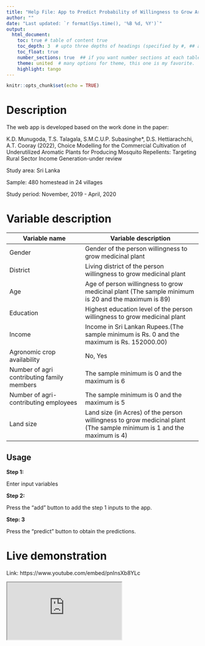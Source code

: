 ```yaml
---
title: "Help File: App to Predict Probability of Willingness to Grow Aromatic Medicinal Plants"
author: ""
date: "Last updated: `r format(Sys.time(), '%B %d, %Y')`"
output: 
  html_document:
    toc: true # table of content true
    toc_depth: 3  # upto three depths of headings (specified by #, ## and ###)
    toc_float: true
    number_sections: true  ## if you want number sections at each table header
    theme: united  # many options for theme, this one is my favorite.
    highlight: tango 
---
```


```r
knitr::opts_chunk$set(echo = TRUE)
```

# Description 

The web app is developed based on the work done in the paper:

K.D. Munugoda, T.S. Talagala, S.M.C.U.P. Subasinghe*, D.S. Hettiarachchi, A.T. Cooray (2022), Choice Modelling for the Commercial Cultivation of Underutilized Aromatic Plants for Producing Mosquito Repellents: Targeting Rural Sector Income Generation-under review


Study area: Sri Lanka

Sample: 480 homestead in 24 villages

Study period: November, 2019 - April, 2020

#  Variable description

| Variable name | Variable description |
| ------------- | -------------------- |
|Gender | Gender of the person willingness to grow medicinal plant |
|District |  Living district of the person willingness to grow medicinal plant |
| Age | Age of person willingness to grow medicinal plant (The sample minimum is 20 and the maximum is 89) |
| Education | Highest education level of the person willingness to grow medicinal plant |
| Income | Income in Sri Lankan Rupees.(The sample minimum is Rs. 0 and the maximum is Rs. 152000.00) |
| Agronomic crop availability | No, Yes |
| Number of agri contributing family members | The sample minimum is 0 and the maximum is 6 |
| Number of agri-contributing employees | The sample minimum is 0 and the maximum is 5 |
| Land size | Land size (in Acres) of the person willingness to grow medicinal plant (The sample minimum is 1 and the maximum is 4) |

## Usage

**Step 1: **

Enter input variables 


**Step 2: **

Press the "add" button to add the step 1 inputs to the app.

**Step: 3**

Press the "predict" button to obtain the predictions.

# Live demonstration

Link: https://www.youtube.com/embed/pnInsXb8YLc

<iframe src="https://www.youtube.com/embed/pnInsXb8YLc" data-external= "1" > </iframe>

\